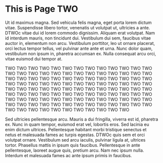 # This is Page TWO

Ut id maximus magna. Sed vehicula felis magna, eget porta lorem dictum vitae. Suspendisse libero tortor, venenatis ut volutpat ut, ultricies a ante. DTWOc vitae dui id lorem commodo dignissim. Aliquam erat volutpat. Nam id interdum mauris, non tincidunt dui. Vestibulum dui sem, faucibus vitae auctor in, elementum non arcu. Vestibulum porttitor, leo ut ornare placerat, orci lectus tempor tellus, vel pulvinar ante ante et urna. Nunc dolor quam, vestibulum non ipsum in, pharetra accumsan ex. Nulla consequat arcu orci, vitae euismod dui tempor at.

TWO TWO TWO TWO TWO TWO TWO TWO TWO TWO TWO TWO TWO TWO TWO TWO TWO TWO TWO TWO TWO TWO TWO TWO TWO TWO TWO TWO TWO TWO TWO TWO TWO TWO TWO TWO TWO TWO TWO TWO TWO TWO TWO TWO TWO TWO TWO TWO TWO TWO TWO TWO TWO TWO TWO TWO TWO TWO TWO TWO TWO TWO TWO TWO TWO TWO TWO TWO TWO TWO TWO TWO TWO TWO TWO TWO TWO TWO TWO TWO TWO TWO TWO TWO TWO TWO TWO TWO TWO TWO TWO TWO TWO TWO TWO TWO TWO TWO TWO TWO TWO TWO TWO TWO TWO TWO TWO TWO TWO TWO TWO TWO TWO TWO TWO

Sed ultricies pellentesque arcu. Mauris a dui fringilla, viverra est id, pharetra ex. Nunc in quam tempor, euismod erat vel, lobortis eros. Sed lacinia eu enim dictum ultrices. Pellentesque habitant morbi tristique senectus et netus et malesuada fames ac turpis egestas. DTWOc quis sem et orci volutpat ornare. Vestibulum sed arcu iaculis, pulvinar ligula at, ultrices tortor. Phasellus mattis in ipsum quis faucibus. Pellentesque in ante pellentesque, laoreet augue quis, pretium arcu. Nam nec ipsum nulla. Interdum et malesuada fames ac ante ipsum primis in faucibus.